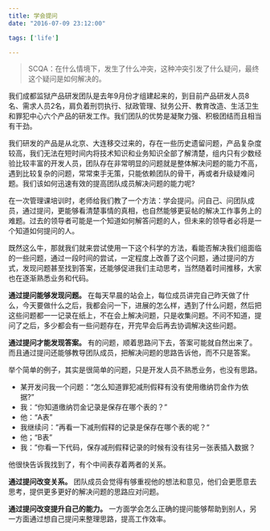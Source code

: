 ```yaml
---
title: 学会提问
date: "2016-07-09 23:12:00"

tags: ['life']

---
```


> SCQA：在什么情境下，发生了什么冲突，这种冲突引发了什么疑问，最终这个疑问是如何解决的。

我们成都监狱产品研发团队是去年9月份才组建起来的，到目前产品研发人员8名、需求人员2名，肩负着刑罚执行、狱政管理、狱务公开、教育改造、生活卫生和罪犯中心六个产品的研发工作。我们团队的优势是凝聚力强、积极团结而且相当有干劲。

我们研发的产品是从北京、大连移交过来的，存在一些历史遗留问题，产品复杂度较高，我们无法在短时间内将技术知识和业务知识全部了解清楚，组内只有少数经验比较丰富的开发人员，团队存在非常明显的问题就是整体解决问题的能力不高，遇到比较复杂的问题，常常束手无策，只能依赖团队的骨干，再或者升级疑难问题。我们该如何迅速有效的提高团队成员解决问题的能力呢?

在一次管理课培训时，老师给我们教了一个方法：学会提问。问自己、问团队成员，通过提问，更能够看清楚事情的真相，也自然能够更妥帖的解决工作事务上的难题。过去的领导者可能是一个知道如何解答问题的人，但未来的领导者必将是一个知道如何提问的人。

既然这么牛，那就我们就来尝试使用一下这个科学的方法，看能否解决我们组面临的一些问题，通过一段时间的尝试，一定程度上改善了这个问题，通过提问的方式，发现问题甚至找到答案，还能够促进我们主动思考，当然随着时间推移，大家也在逐渐熟悉业务和代码。

**通过提问能够发现问题。** 在每天早晨的站会上，每位成员讲完自己昨天做了什么，今天要做什么之后，我都会问一下，进展的怎么样，遇到了什么问题，然后把这些问题都一一记录在纸上，不在会上解决问题，只是收集问题。不问不知道，提问了之后，多少都会有一些问题存在，开完早会后再去协调解决这些问题。

**通过提问才能发现答案。** 有的问题，顺着思路问下去，答案可能就自然出来了。而且通过提问还能够教导团队成员，把解决问题的思路告诉他，而不只是答案。

举个简单的例子，其实是很简单的问题，只是开发人员不熟悉业务，也没有思路。

- 某开发问我一个问题：“怎么知道罪犯减刑假释有没有使用缴纳罚金作为依据?”
- 我：“你知道缴纳罚金记录是保存在哪个表的？”
- 他：“A表”
- 我继续问：”再看一下减刑假释的记录是保存在哪个表的呢？“
- 他；“B表”
- 我：”你看一下代码，保存减刑假释记录的时候有没有往另一张表插入数据？

他很快告诉我找到了，有个中间表存着两者的关系。

**通过提问改变关系。** 团队成员会觉得有够重视他的想法和意见，他们会更愿意去思考，提供更多更好的解决问题的思路应对问题。

**通过提问改变提升自己的能力。** 一方面学会怎么正确的提问能够帮助到别人，另一方面通过想自己提问来整理思路，提高工作效率。